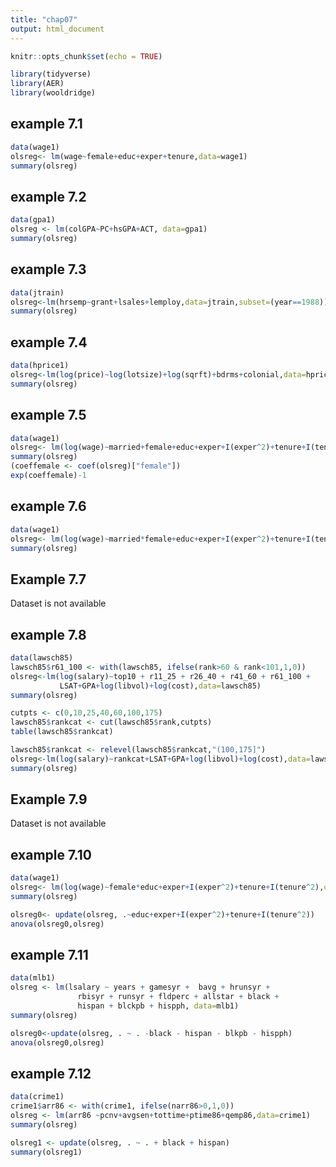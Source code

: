 ```yaml
---
title: "chap07"
output: html_document
---
```


```r
knitr::opts_chunk$set(echo = TRUE)
```


```r
library(tidyverse)
library(AER)
library(wooldridge)
```

## example 7.1
```r
data(wage1)
olsreg<- lm(wage~female+educ+exper+tenure,data=wage1)
summary(olsreg)
```

## example 7.2
```r
data(gpa1)
olsreg <- lm(colGPA~PC+hsGPA+ACT, data=gpa1)
summary(olsreg)
```

## example 7.3
```r
data(jtrain)
olsreg<-lm(hrsemp~grant+lsales+lemploy,data=jtrain,subset=(year==1988))
summary(olsreg)
```

## example 7.4
```r
data(hprice1)
olsreg<-lm(log(price)~log(lotsize)+log(sqrft)+bdrms+colonial,data=hprice1)
summary(olsreg)
```

## example 7.5
```r
data(wage1)
olsreg<- lm(log(wage)~married+female+educ+exper+I(exper^2)+tenure+I(tenure^2),data=wage1)
summary(olsreg)
(coeffemale <- coef(olsreg)["female"])
exp(coeffemale)-1
```

## example 7.6
```r
data(wage1)
olsreg<- lm(log(wage)~married*female+educ+exper+I(exper^2)+tenure+I(tenure^2),data=wage1)
summary(olsreg)
```

## Example 7.7
Dataset is not available

## example 7.8
```r
data(lawsch85)
lawsch85$r61_100 <- with(lawsch85, ifelse(rank>60 & rank<101,1,0))
olsreg<-lm(log(salary)~top10 + r11_25 + r26_40 + r41_60 + r61_100 +
           LSAT+GPA+log(libvol)+log(cost),data=lawsch85)
summary(olsreg)

```

```r
cutpts <- c(0,10,25,40,60,100,175)
lawsch85$rankcat <- cut(lawsch85$rank,cutpts)
table(lawsch85$rankcat)
```
```r
lawsch85$rankcat <- relevel(lawsch85$rankcat,"(100,175]")
olsreg<-lm(log(salary)~rankcat+LSAT+GPA+log(libvol)+log(cost),data=lawsch85)
summary(olsreg)
```

## Example 7.9
Dataset is not available

## example 7.10
```r
data(wage1)
olsreg<- lm(log(wage)~female*educ+exper+I(exper^2)+tenure+I(tenure^2),data=wage1)
summary(olsreg)
```

```r
olsreg0<- update(olsreg, .~educ+exper+I(exper^2)+tenure+I(tenure^2))
anova(olsreg0,olsreg)
```

## example 7.11
```r
data(mlb1)
olsreg <- lm(lsalary ~ years + gamesyr +  bavg + hrunsyr + 
               rbisyr + runsyr + fldperc + allstar + black + 
               hispan + blckpb + hispph, data=mlb1)
summary(olsreg)
```
```r
olsreg0<-update(olsreg, . ~ . -black - hispan - blkpb - hispph)
anova(olsreg0,olsreg)
```

## example 7.12
```r
data(crime1)
crime1$arr86 <- with(crime1, ifelse(narr86>0,1,0))
olsreg <- lm(arr86 ~pcnv+avgsen+tottime+ptime86+qemp86,data=crime1)
summary(olsreg)
```

```r
olsreg1 <- update(olsreg, . ~ . + black + hispan)
summary(olsreg1)
```

